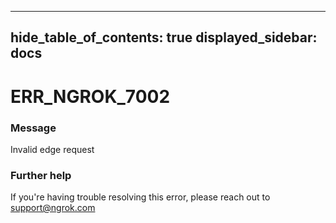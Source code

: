 

---
hide_table_of_contents: true
displayed_sidebar: docs
---


# ERR_NGROK_7002

### Message
Invalid edge request

<ErrorDetails />



### Further help
If you're having trouble resolving this error, please reach out to [support@ngrok.com](mailto:support@ngrok.com?subject=Help%20with%20ERR_NGROK_7002)

